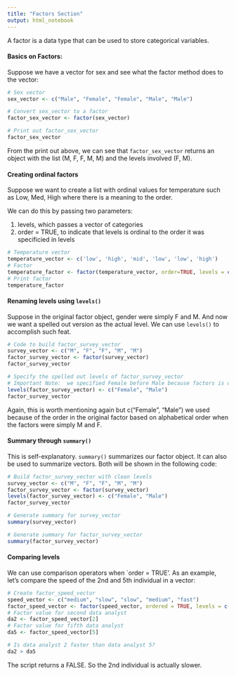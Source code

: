 ```yaml
---
title: "Factors Section"
output: html_notebook
---
```


A factor is a data type that can be used to store categorical variables.  

#### Basics on Factors:

Suppose we have a vector for sex and see what the factor method does to the vector:

```r
# Sex vector
sex_vector <- c("Male", "Female", "Female", "Male", "Male")

# Convert sex_vector to a factor
factor_sex_vector <- factor(sex_vector)

# Print out factor_sex_vector
factor_sex_vector
```

From the print out above, we can see that `factor_sex_vector` returns an object with the list (M, F, F, M, M) and the levels involved (F, M).

#### Creating ordinal factors

Suppose we want to create a list with ordinal values for temperature such as Low, Med, High where there is a meaning to the order.  

We can do this by passing two parameters:

1. levels, which passes a vector of categories
2. order = TRUE, to indicate that levels is ordinal to the order it was specificied in levels

```r
# Temperature vector
temperature_vector <- c('low', 'high', 'mid', 'low', 'low', 'high')
# Factor 
temperature_factor <- factor(temperature_vector, order=TRUE, levels = c('low', 'mid', 'high'))
# Print factor
temperature_factor
```

#### Renaming levels using `levels()`

Suppose in the original factor object, gender were simply F and M.  And now we want a spelled out version as the actual level.  We can use `levels()` to accomplish such feat.

```r
# Code to build factor_survey_vector
survey_vector <- c("M", "F", "F", "M", "M")
factor_survey_vector <- factor(survey_vector)
factor_survey_vector

# Specify the spelled out levels of factor_survey_vector
# Important Note:  we specified Female before Male because factors is ordered alphabetically
levels(factor_survey_vector) <- c("Female", "Male")
factor_survey_vector
```

Again, this is worth mentioning again but c("Female", "Male") we used because of the order in the original factor based on alphabetical order when the factors were simply M and F.  

#### Summary through `summary()`

This is self-explanatory.  `summary()` summarizes our factor object. It can also be used to summarize vectors.  Both will be shown in the following code:

```r
# Build factor_survey_vector with clean levels
survey_vector <- c("M", "F", "F", "M", "M")
factor_survey_vector <- factor(survey_vector)
levels(factor_survey_vector) <- c("Female", "Male")
factor_survey_vector

# Generate summary for survey_vector
summary(survey_vector)

# Generate summary for factor_survey_vector
summary(factor_survey_vector)
```

#### Comparing levels

We can use comparison operators when `order = TRUE'.  As an example, let's compare the speed of the 2nd and 5th individual in a vector:

```r
# Create factor_speed_vector
speed_vector <- c("medium", "slow", "slow", "medium", "fast")
factor_speed_vector <- factor(speed_vector, ordered = TRUE, levels = c("slow", "medium", "fast"))
# Factor value for second data analyst
da2 <- factor_speed_vector[2]
# Factor value for fifth data analyst
da5 <- factor_speed_vector[5]

# Is data analyst 2 faster than data analyst 5?
da2 > da5
```

The script returns a FALSE.  So the 2nd individual is actually slower.  


